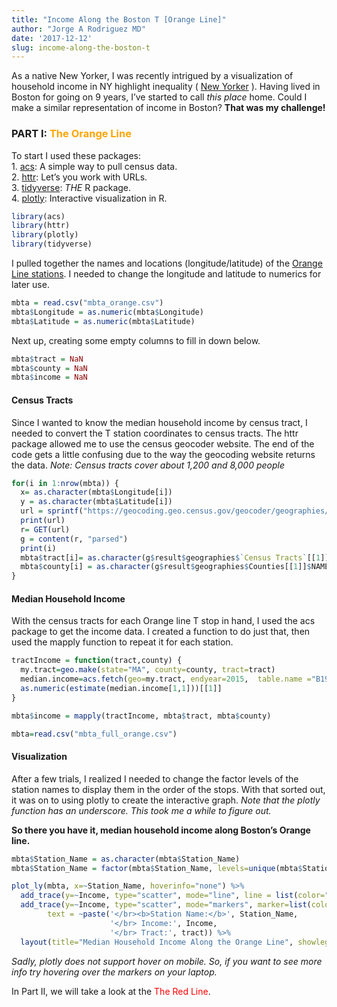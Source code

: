 ```yaml
---
title: "Income Along the Boston T [Orange Line]"
author: "Jorge A Rodriguez MD"
date: '2017-12-12'
slug: income-along-the-boston-t
---
```


As a native New Yorker, I was recently intrigued by a visualization of household income in NY highlight inequality ( [New Yorker](https://projects.newyorker.com/story/subway/) ). Having lived in Boston for going on 9 years, I've started to call *this place* home. Could I make a similar representation of income in Boston? **That was my challenge!** 

### PART I: <span style="color:orange">The Orange Line</span>

To start I used these packages:  
1. [acs](https://cran.r-project.org/web/packages/acs/index.html): A simple way to pull census data.  
2. [httr](https://cran.r-project.org/web/packages/httr/index.html): Let's you work with URLs.  
3. [tidyverse](https://www.tidyverse.org/): *THE* R package.  
4. [plotly](https://plot.ly/r/): Interactive visualization in R.
```r
library(acs)
library(httr)
library(plotly)
library(tidyverse)
```

I pulled together the names and locations (longitude/latitude) of the [Orange Line stations](../mbta_orange.csv). I needed to change the longitude and latitude to numerics for later use. 
```r
mbta = read.csv("mbta_orange.csv")
mbta$Longitude = as.numeric(mbta$Longitude)
mbta$Latitude = as.numeric(mbta$Latitude)
```

Next up, creating some empty columns to fill in down below. 
```r
mbta$tract = NaN
mbta$county = NaN
mbta$income = NaN
```

#### Census Tracts 
Since I wanted to know the median household income by census tract, I needed to convert the T station coordinates to census tracts. The httr package allowed me to use the census geocoder website. The end of the code gets a little confusing due to the way the geocoding website returns the data.
*Note: Census tracts cover about 1,200 and 8,000 people*
```r
for(i in 1:nrow(mbta)) {
  x= as.character(mbta$Longitude[i])
  y = as.character(mbta$Latitude[i])
  url = sprintf("https://geocoding.geo.census.gov/geocoder/geographies/coordinates?x=%s&y=%s&benchmark=4&vintage=4", x, y)
  print(url)
  r= GET(url)
  g = content(r, "parsed")
  print(i)
  mbta$tract[i]= as.character(g$result$geographies$`Census Tracts`[[1]][17]$TRACT[[1]])
  mbta$county[i] = as.character(g$result$geographies$Counties[[1]]$NAME[[1]])
}
```
#### Median Household Income
With the census tracts for each Orange line T stop in hand, I used the acs package to get the income data. I created a function to do just that, then used the mapply function to repeat it for each station.
```r
tractIncome = function(tract,county) {
  my.tract=geo.make(state="MA", county=county, tract=tract)
  median.income=acs.fetch(geo=my.tract, endyear=2015,  table.name ="B19013")
  as.numeric(estimate(median.income[1,1]))[[1]]
}

mbta$income = mapply(tractIncome, mbta$tract, mbta$county)
```

```r
mbta=read.csv("mbta_full_orange.csv")
```

#### Visualization
After a few trials, I realized I needed to change the factor levels of the station names to display them in the order of the stops. With that sorted out, it was on to using plotly to create the interactive graph. *Note that the plotly function has an underscore. This took me a while to figure out.*

**So there you have it, median household income along Boston's Orange line. **
```r
mbta$Station_Name = as.character(mbta$Station_Name)
mbta$Station_Name = factor(mbta$Station_Name, levels=unique(mbta$Station_Name))

plot_ly(mbta, x=~Station_Name, hoverinfo="none") %>%
  add_trace(y=~Income, type="scatter", mode="line", line = list(color="orange", width=6)) %>%
  add_trace(y=~Income, type="scatter", mode="markers", marker=list(color="black", size=8), hoverinfo= 'text',
        text = ~paste('</br><b>Station Name:</b>', Station_Name,
                      '</br> Income:', Income,
                      '</br> Tract:', tract)) %>%
  layout(title="Median Household Income Along the Orange Line", showlegend=FALSE, xaxis=list(title="", tickangle=-90), yaxis=list(title="", range=c(0, 200000)), margin=list(b=160))
```
*Sadly, plotly does not support hover on mobile. So, if you want to see more info try hovering over the markers on your laptop.*

In Part II, we will take a look at the <span style="color:red">The Red Line</span>.